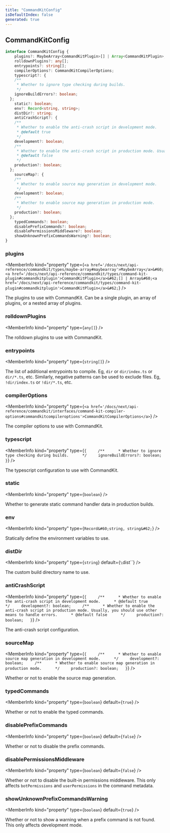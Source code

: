 ```yaml
---
title: "CommandKitConfig"
isDefaultIndex: false
generated: true
---
```



<!-- This file was generated from the CommandKit source. Do not modify. Instead, re-run the "docgen" script -->


## CommandKitConfig

<GenerationInfo sourceFile="packages/commandkit/src/config/types.ts" sourceLine="28" packageName="commandkit" />



```ts title="Signature"
interface CommandKitConfig {
    plugins?: MaybeArray<CommandKitPlugin>[] | Array<CommandKitPlugin>;
    rolldownPlugins?: any[];
    entrypoints?: string[];
    compilerOptions?: CommandKitCompilerOptions;
    typescript?: {
    /**
     * Whether to ignore type checking during builds.
     */
    ignoreBuildErrors?: boolean;
  };
    static?: boolean;
    env?: Record<string, string>;
    distDir?: string;
    antiCrashScript?: {
    /**
     * Whether to enable the anti-crash script in development mode.
     * @default true
     */
    development?: boolean;
    /**
     * Whether to enable the anti-crash script in production mode. Usually, you should use other means to handle errors.
     * @default false
     */
    production?: boolean;
  };
    sourceMap?: {
    /**
     * Whether to enable source map generation in development mode.
     */
    development?: boolean;
    /**
     * Whether to enable source map generation in production mode.
     */
    production?: boolean;
  };
    typedCommands?: boolean;
    disablePrefixCommands?: boolean;
    disablePermissionsMiddleware?: boolean;
    showUnknownPrefixCommandsWarning?: boolean;
}
```

<div className="members-wrapper">

### plugins

<MemberInfo kind="property" type={`<a href='/docs/next/api-reference/commandkit/types/maybe-array#maybearray'>MaybeArray</a>&#60;<a href='/docs/next/api-reference/commandkit/types/command-kit-plugin#commandkitplugin'>CommandKitPlugin</a>&#62;[] | Array&#60;<a href='/docs/next/api-reference/commandkit/types/command-kit-plugin#commandkitplugin'>CommandKitPlugin</a>&#62;`}   />

The plugins to use with CommandKit.
Can be a single plugin, an array of plugins, or a nested array of plugins.
### rolldownPlugins

<MemberInfo kind="property" type={`any[]`}   />

The rolldown plugins to use with CommandKit.
### entrypoints

<MemberInfo kind="property" type={`string[]`}   />

The list of additional entrypoints to compile. Eg, `dir` or `dir/index.ts` or `dir/*.ts`, etc.
Similarly, negative patterns can be used to exclude files. Eg, `!dir/index.ts` or `!dir/*.ts`, etc.
### compilerOptions

<MemberInfo kind="property" type={`<a href='/docs/next/api-reference/commandkit/interfaces/command-kit-compiler-options#commandkitcompileroptions'>CommandKitCompilerOptions</a>`}   />

The compiler options to use with CommandKit.
### typescript

<MemberInfo kind="property" type={`{     /**      * Whether to ignore type checking during builds.      */     ignoreBuildErrors?: boolean;   }`}   />

The typescript configuration to use with CommandKit.
### static

<MemberInfo kind="property" type={`boolean`}   />

Whether to generate static command handler data in production builds.
### env

<MemberInfo kind="property" type={`Record&#60;string, string&#62;`}   />

Statically define the environment variables to use.
### distDir

<MemberInfo kind="property" type={`string`} default={`\`dist\``}   />

The custom build directory name to use.
### antiCrashScript

<MemberInfo kind="property" type={`{     /**      * Whether to enable the anti-crash script in development mode.      * @default true      */     development?: boolean;     /**      * Whether to enable the anti-crash script in production mode. Usually, you should use other means to handle errors.      * @default false      */     production?: boolean;   }`}   />

The anti-crash script configuration.
### sourceMap

<MemberInfo kind="property" type={`{     /**      * Whether to enable source map generation in development mode.      */     development?: boolean;     /**      * Whether to enable source map generation in production mode.      */     production?: boolean;   }`}   />

Whether or not to enable the source map generation.
### typedCommands

<MemberInfo kind="property" type={`boolean`} default={`true`}   />

Whether or not to enable the typed commands.
### disablePrefixCommands

<MemberInfo kind="property" type={`boolean`} default={`false`}   />

Whether or not to disable the prefix commands.
### disablePermissionsMiddleware

<MemberInfo kind="property" type={`boolean`} default={`false`}   />

Whether or not to disable the built-in permissions middleware. This only affects `botPermissions` and `userPermissions` in the command metadata.
### showUnknownPrefixCommandsWarning

<MemberInfo kind="property" type={`boolean`} default={`true`}   />

Whether or not to show a warning when a prefix command is not found. This only affects development mode.


</div>
